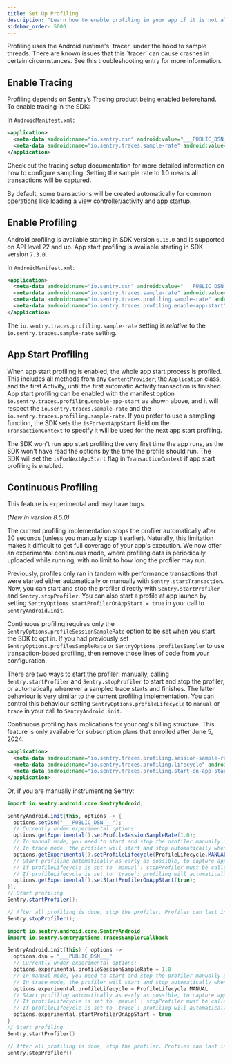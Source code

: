 ```yaml
---
title: Set Up Profiling
description: "Learn how to enable profiling in your app if it is not already set up."
sidebar_order: 5000
---
```


<PlatformContent includePath="profiling/index/preface" />
<PlatformContent includePath="profiling/index/why-profiling" />

<Alert level="warning" title="Important">
  Profiling uses the Android runtime's `tracer` under the hood to sample threads. There are known issues that this `tracer` can cause crashes in certain circumstances. See this <PlatformLink to="/profiling/troubleshooting#i-see-elevated-number-of-crashes-in-the-android-runtime-when-profiling-is-activated">troubleshooting</PlatformLink> entry for more information.
</Alert>

## Enable Tracing

Profiling depends on Sentry’s Tracing product being enabled beforehand. To enable tracing in the SDK:

In `AndroidManifest.xml`:

```xml
<application>
  <meta-data android:name="io.sentry.dsn" android:value="___PUBLIC_DSN___" />
  <meta-data android:name="io.sentry.traces.sample-rate" android:value="1.0" />
</application>
```

Check out the <PlatformLink to="/tracing/">tracing setup documentation</PlatformLink> for more detailed information on how to configure sampling. Setting the sample rate to 1.0 means all transactions will be captured.

By default, some transactions will be created automatically for common operations like loading a view controller/activity and app startup.

## Enable Profiling

<Alert>

Android profiling is available starting in SDK version `6.16.0` and is supported on API level 22 and up.
App start profiling is available starting in SDK version `7.3.0`.

</Alert>

In `AndroidManifest.xml`:


```xml
<application>
  <meta-data android:name="io.sentry.dsn" android:value="___PUBLIC_DSN___" />
  <meta-data android:name="io.sentry.traces.sample-rate" android:value="1.0" />
  <meta-data android:name="io.sentry.traces.profiling.sample-rate" android:value="1.0" />
  <meta-data android:name="io.sentry.traces.profiling.enable-app-start" android:value="true" />
</application>
```

<Alert>

The `io.sentry.traces.profiling.sample-rate` setting is _relative_ to the `io.sentry.traces.sample-rate` setting.

</Alert>

## App Start Profiling

When app start profiling is enabled, the whole app start process is profiled.
This includes all methods from any `ContentProvider`, the `Application` class, and the first Activity, until the <PlatformLink to="/tracing/instrumentation/automatic-instrumentation/">first automatic Activity transaction</PlatformLink> is finished.
App start profiling can be enabled with the manifest option `io.sentry.traces.profiling.enable-app-start` as shown above, and it will respect the `io.sentry.traces.sample-rate` and the `io.sentry.traces.profiling.sample-rate`.
If you prefer to use a <PlatformLink to="/configuration/sampling/#setting-a-sampling-function">sampling function</PlatformLink>, the SDK sets the `isForNextAppStart` field on the `TransactionContext` to specify it will be used for the next app start profiling.

<Alert>

The SDK won't run app start profiling the very first time the app runs, as the SDK won't have read the options by the time the profile should run.
The SDK will set the `isForNextAppStart` flag in `TransactionContext` if app start profiling is enabled.

</Alert>

## Continuous Profiling

<Alert>

This feature is experimental and may have bugs.

</Alert>

_(New in version 8.5.0)_

The current profiling implementation stops the profiler automatically after 30 seconds (unless you manually stop it earlier). Naturally, this limitation makes it difficult to get full coverage of your app's execution. We now offer an experimental continuous mode, where profiling data is periodically uploaded while running, with no limit to how long the profiler may run.

Previously, profiles only ran in tandem with performance transactions that were started either automatically or manually with `Sentry.startTransaction`. Now, you can start and stop the profiler directly with `Sentry.startProfiler` and `Sentry.stopProfiler`. You can also start a profile at app launch by setting `SentryOptions.startProfilerOnAppStart = true` in your call to `SentryAndroid.init`.

Continuous profiling requires only the `SentryOptions.profileSessionSampleRate` option to be set when you start the SDK to opt in. If you had previously set `SentryOptions.profilesSampleRate` or `SentryOptions.profilesSampler` to use transaction-based profiling, then remove those lines of code from your configuration.

There are two ways to start the profiler: manually, calling `Sentry.startProfiler` and `Sentry.stopProfiler` to start and stop the profiler, or automatically whenever a sampled trace starts and finishes. The latter behaviour is very similar to the current profiling implementation. You can control this behaviour setting `SentryOptions.profileLifecycle` to `manual` or `trace` in your call to `SentryAndroid.init`.

Continuous profiling has implications for your org's billing structure. This feature is only available for subscription plans that enrolled after June 5, 2024.

```xml {filename:AndroidManifest.xml}
<application>
  <meta-data android:name="io.sentry.traces.profiling.session-sample-rate" android:value="1.0" />
  <meta-data android:name="io.sentry.traces.profiling.lifecycle" android:value="manual" />
  <meta-data android:name="io.sentry.traces.profiling.start-on-app-start" android:value="true" />
</application>
```

Or, if you are manually instrumenting Sentry:


```java {tabTitle:Java}
import io.sentry.android.core.SentryAndroid;

SentryAndroid.init(this, options -> {
  options.setDsn("___PUBLIC_DSN___");
  // Currently under experimental options:
  options.getExperimental().setProfileSessionSampleRate(1.0);
  // In manual mode, you need to start and stop the profiler manually using Sentry.startProfiler and Sentry.stopProfiler
  // In trace mode, the profiler will start and stop automatically whenever a sampled trace starts and finishes
  options.getExperimental().setProfileLifecycle(ProfileLifecycle.MANUAL);
  // Start profiling automatically as early as possible, to capture app startup
  // If profileLifecycle is set to `manual`: stopProfiler must be called manually when the app startup is completed
  // If profileLifecycle is set to `trace`: profiling will automatically be stopped when the app start root span ends
  options.getExperimental().setStartProfilerOnAppStart(true);
});
// Start profiling
Sentry.startProfiler();

// After all profiling is done, stop the profiler. Profiles can last indefinitely if not stopped.
Sentry.stopProfiler();
```

```kotlin {tabTitle:Kotlin}
import io.sentry.android.core.SentryAndroid
import io.sentry.SentryOptions.TracesSamplerCallback

SentryAndroid.init(this) { options ->
  options.dsn = "___PUBLIC_DSN___"
  // Currently under experimental options:
  options.experimental.profileSessionSampleRate = 1.0
  // In manual mode, you need to start and stop the profiler manually using Sentry.startProfiler and Sentry.stopProfiler
  // In trace mode, the profiler will start and stop automatically whenever a sampled trace starts and finishes
  options.experimental.profileLifecycle = ProfileLifecycle.MANUAL
  // Start profiling automatically as early as possible, to capture app startup
  // If profileLifecycle is set to `manual`: stopProfiler must be called manually when the app startup is completed
  // If profileLifecycle is set to `trace`: profiling will automatically be stopped when the app start root span ends
  options.experimental.startProfilerOnAppStart = true
}
// Start profiling
Sentry.startProfiler()

// After all profiling is done, stop the profiler. Profiles can last indefinitely if not stopped.
Sentry.stopProfiler()
```
